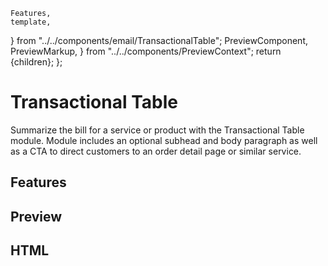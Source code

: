     Features,
    template,
} from "../../components/email/TransactionalTable";
    PreviewComponent,
    PreviewMarkup,
} from "../../components/PreviewContext";
    return <PreviewLayout inline={inline}>{children}</PreviewLayout>;
};

# Transactional Table

Summarize the bill for a service or product with the Transactional Table module.
Module includes an optional subhead and body paragraph as well as a CTA to direct customers to an order detail page or similar service.

<LinkButton
    href="https://litmus.com/checklist/public/9lSvh7MXQ6qWdg7F"
    target="_blank"
    label="View in Litmus"
/>

## Features

<Features />

## Preview

<PreviewComponent label="transactionaltable" Component={TransactionalTable} />

## HTML

<PreviewMarkup label="transactionaltable" template={template} />
